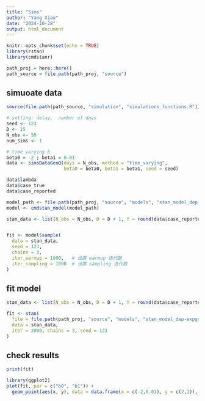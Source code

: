 ```yaml
---
title: "Sims"
author: "Yang Xiao"
date: "2024-10-28"
output: html_document
---
```


```r
knitr::opts_chunk$set(echo = TRUE)
library(rstan)
library(cmdstanr)
```

```r
path_proj = here::here()
path_source = file.path(path_proj, "source")
```



## simuoate data

```r
source(file.path(path_source, "simulation", "simulations_functions.R"))

# setting: delay,  number of days
seed <- 123
D <- 15
N_obs <- 58
num_sims <- 1

# time varying b
beta0 = -2 ; beta1 = 0.01
data <- simsDataGenQ(days = N_obs, method = "time_varying",
                     beta0 = beta0, beta1 = beta1, seed = seed)

data$lambda
data$case_true
data$case_reported
```
```r
model_path <- file.path(path_proj, "source", "models", "stan_model_dep-expgrowth-linear.stan")
model <- cmdstan_model(model_path)

stan_data <- list(N_obs = N_obs, D = D + 1, Y = round(data$case_reported))


fit <- model$sample(
  data = stan_data,
  seed = 123,
  chains = 3,
  iter_warmup = 1000,   # 设置 warmup 迭代数
  iter_sampling = 1000  # 设置 sampling 迭代数
)
```





## fit model
```r
stan_data <- list(N_obs = N_obs, D = D + 1, Y = round(data$case_reported))

fit <- stan(
  file = file.path(path_proj, "source", "models", "stan_model_dep-expgrowth-linear.stan"),  
  data = stan_data, 
  iter = 2000, chains = 3, seed = 123
)
```


## check results
```r
print(fit)
```

```r
library(ggplot2)
plot(fit, par = c("b0", "b1")) +
  geom_point(aes(x, y), data = data.frame(x = c(-2,0.01), y = c(2,1)), color = "blue")
```

